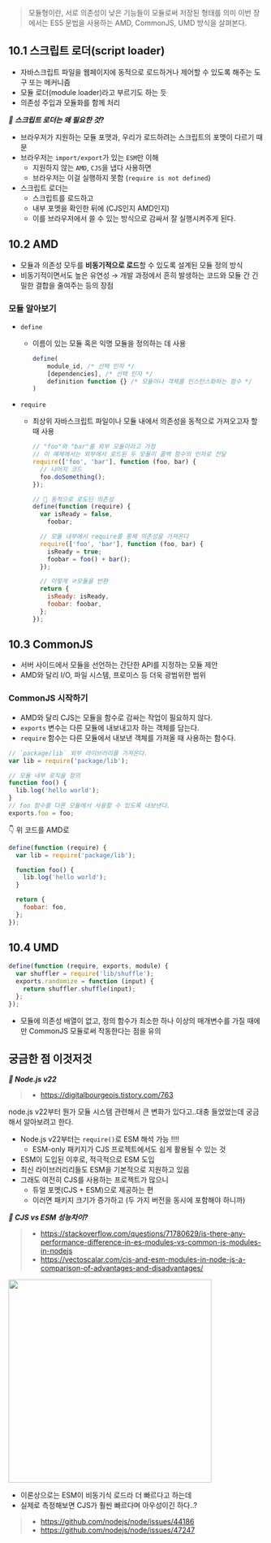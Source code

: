 > 모듈형이란, 서로 의존성이 낮은 기능들이 모듈로써 저장된 형태를 의미
> 이번 장에서는 ES5 문법을 사용하는 AMD, CommonJS, UMD 방식을 살펴본다.

## 10.1 스크립트 로더(script loader)

- 자바스크립트 파일을 웹페이지에 동적으로 로드하거나 제어할 수 있도록 해주는 도구 또는 메커니즘
- 모듈 로더(module loader)라고 부르기도 하는 듯
- 의존성 주입과 모듈화를 함께 처리

_**🤔 스크립트 로더는 왜 필요한 것?**_

- 브라우저가 지원하는 모듈 포맷과, 우리가 로드하려는 스크립트의 포맷이 다르기 때문
- 브라우저는 `import/export`가 있는 `ESM`만 이해
  - 지원하지 않는 `AMD`, `CJS`을 냅다 사용하면
  - 브라우저는 이걸 실행하지 못함 (`require is not defined`)
- 스크립트 로더는
  - 스크립트를 로드하고
  - 내부 포멧을 확인한 뒤에 (CJS인지 AMD인지)
  - 이를 브라우저에서 쓸 수 있는 방식으로 감싸서 잘 실행시켜주게 된다.

## 10.2 AMD

- 모듈과 의존성 모두를 **비동기적으로 로드**할 수 있도록 설계된 모듈 정의 방식
- 비동기적이면서도 높은 유연성 → 개발 과정에서 흔히 발생하는 코드와 모듈 간 긴밀한 결합을 줄여주는 등의 장점

### 모듈 알아보기

- `define`
  - 이름이 있는 모듈 혹은 익명 모듈을 정의하는 데 사용
    ```js
    define(
        module_id, /* 선택 인자 */
        [dependencies], /* 선택 인자 */
        definition function {} /* 모듈이나 객체를 인스턴스화하는 함수 */
    )
    ```
- `require`

  - 최상위 자바스크립트 파일이나 모듈 내에서 의존성을 동적으로 가져오고자 할 때 사용

    ```js
    // "foo"와 "bar"를 외부 모듈이라고 가정
    // 이 예제에서는 외부에서 로드된 두 모듈이 콜백 함수의 인자로 전달
    require(['foo', 'bar'], function (foo, bar) {
      // 나머지 코드
      foo.doSomething();
    });

    // 🔘 동적으로 로도딘 의존성
    define(function (require) {
      var isReady = false,
        foobar;

      // 모듈 내부에서 require를 통해 의존성을 가져온다
      require(['foo', 'bar'], function (foo, bar) {
        isReady = true;
        foobar = foo() + bar();
      });

      // 이렇게 ㄹ모듈을 반환
      return {
        isReady: isReady,
        foobar: foobar,
      };
    });
    ```

## 10.3 CommonJS

- 서버 사이드에서 모듈을 선언하는 간단한 API를 지정하는 모듈 제안
- AMD와 달리 I/O, 파일 시스템, 프로미스 등 더욱 광범위한 범위

### CommonJS 시작하기

- AMD와 달리 CJS는 모듈을 함수로 감싸는 작업이 필요하지 않다.
- `exports` 변수는 다른 모듈에 내보내고자 하는 객체를 담는다.
- `require` 함수는 다른 모듈에서 내보낸 객체를 가져올 때 사용하는 함수다.

```js
// `package/lib` 외부 라이브러리를 가져온다.
var lib = require('package/lib');

// 모듈 내부 로직을 정의
function foo() {
  lib.log('hello world');
}
// foo 함수를 다른 모듈에서 사용할 수 있도록 내보낸다.
exports.foo = foo;
```

👇 위 코드를 AMD로

```js
define(function (require) {
  var lib = require('package/lib');

  function foo() {
    lib.log('hello world');
  }

  return {
    foobar: foo,
  };
});
```

## 10.4 UMD

```js
define(function (require, exports, module) {
  var shuffler = require('lib/shuffle');
  exports.randomize = function (input) {
    return shuffler.shuffle(input);
  };
});
```

- 모듈에 의존성 배열이 없고, 정의 함수가 최소한 하나 이상의 매개변수를 가질 때에만 CommonJS 모듈로써 작동한다는 점을 유의

## 궁금한 점 이것저것

_**🤔 Node.js v22**_

> - https://digitalbourgeois.tistory.com/763

node.js v22부터 뭔가 모듈 시스템 관련해서 큰 변화가 있다고..대충 들었었는데 궁금해서 알아보려고 한다.

- Node.js v22부터는 `require()`로 ESM 해석 가능 !!!!
  - ESM-only 패키지가 CJS 프로젝트에서도 쉽게 활용될 수 있는 것
- ESM이 도입된 이후로, 적극적으로 ESM 도입
- 최신 라이브러리리들도 ESM을 기본적으로 지원하고 있음
- 그래도 여전히 CJS를 사용하는 프로젝트가 많으니
  - 듀얼 포멧(CJS + ESM)으로 제공하는 편
  - 이러면 패키지 크기가 증가하고 (두 가지 버전을 동시에 포함해야 하니까)

_**🤔 CJS vs ESM 성능차이?**_

> - https://stackoverflow.com/questions/71780629/is-there-any-performance-difference-in-es-modules-vs-common-js-modules-in-nodejs
> - https://vectoscalar.com/cjs-and-esm-modules-in-node-js-a-comparison-of-advantages-and-disadvantages/

<img src="https://github.com/user-attachments/assets/c7374982-92b7-43cf-a141-2107832e89ec" width="400" />

- 이론상으로는 ESM이 비동기식 로드라 더 빠르다고 하는데
- 실제로 측정해보면 CJS가 훨씬 빠르다며 아우성이긴 하다..?

> - https://github.com/nodejs/node/issues/44186
> - https://github.com/nodejs/node/issues/47247
